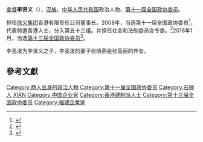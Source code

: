 [[拿督|拿督]]'''李贤义'''{{BBSHK}}（{{bd|1952年||}}），[[汉族|汉族]]，[[中华人民共和国|中华人民共和国]]政治人物、[[第十一届全国政协委员|第十一届全国政协委员]]。

担任[[信義玻璃|信义集团]]香港有限责任公司董事长。2008年，当选第十一届全国政协委员<ref>{{cite news|title=第十一届全国政协委员名单|url=http://www.indaa.com.cn/zt/2009qglh/zxzs/200903/t20090303_127573.html|accessdate=2013-04-09|newspaper=新华社北京1月25日电 中国人民政治协商会议第十一届全国委员会委员名单(共2237人，2008年1月25日政协第十届全国委员会常务委员会第二十次会议通过)|date=2008年1月25日|deadurl=yes|archiveurl=https://web.archive.org/web/20130928014403/http://www.indaa.com.cn/zt/2009qglh/zxzs/200903/t20090303_127573.html|archivedate=2013年9月28日|df=}}</ref>，代表特邀香港人士，分入第五十三组。并担任社会和法制委员会专委。<ref>{{cite news|title=全国政协信息-李贤义|url=http://www.cppcc.gov.cn/CMS/wylibary/showJcwyxtInfoWylibary.action?tabJcwyxt.guid=11W0019030&wytype=wjwy|accessdate=2013-04-11|newspaper=全国政协委员会|archive-date=2018-01-27|archive-url=https://web.archive.org/web/20180127084118/http://www.cppcc.gov.cn/CMS/wylibary/showJcwyxtInfoWylibary.action?tabJcwyxt.guid=11W0019030&wytype=wjwy|dead-url=no}}</ref>2018年1月，当选[[中国人民政治协商会议第十三届全国委员会委员名单|第十三届全国政协委员]]<ref>{{Cite web|url=http://sports.163.com/18/0126/06/D92BRKK400051C89.html|title=中国人民政治协商会议第十三届全国委员会委员名单|accessdate=2018-01-26|last=|work=网易|archive-url=https://web.archive.org/web/20180127143232/http://sports.163.com/18/0126/06/D92BRKK400051C89.html|archive-date=2018-01-27|dead-url=yes}}</ref>。

李圣泼为李贤义之子，李圣泼的妻子张晓燕是张高丽的养女。
[[Category:商人出身的政治人物|Category:商人出身的政治人物]]

==參考文獻==
{{reflist}}

[[Category:第十一届全国政协委员|Category:第十一届全国政协委员]]
[[Category:石狮人|Category:石狮人]]
[[Category:李姓|XIAN]]
[[Category:中国企业家|Category:中国企业家]]
[[Category:香港建制派人士|Category:香港建制派人士]]
[[Category:第十三届全国政协委员|Category:第十三届全国政协委员]]
[[Category:福建企業家|Category:福建企業家]]

{{中国政治人物小作品}}